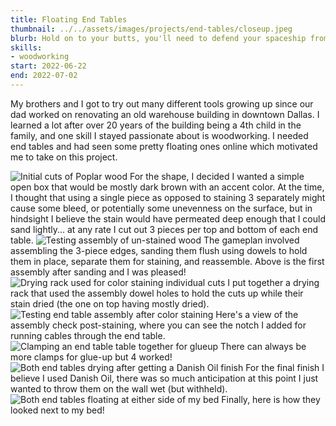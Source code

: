 ```yaml
---
title: Floating End Tables
thumbnail: ../../assets/images/projects/end-tables/closeup.jpeg
blurb: Hold on to your butts, you'll need to defend your spaceship from scaly bandits.
skills:
- woodworking
start: 2022-06-22
end: 2022-07-02
---
```



My brothers and I got to try out many different tools growing up since our dad worked on renovating an old warehouse building in downtown Dallas. I learned a lot after over 20 years of the building being a 4th child in the family, and one skill I stayed passionate about is woodworking. I needed end tables and had seen some pretty floating ones online which motivated me to take on this project.

<Image class="m-y-6" alt="Initial cuts of Poplar wood" src={cuts} />
For the shape, I decided I wanted a simple open box that would be mostly dark brown with an accent color. At the time, I thought that using a single piece as opposed to staining 3 separately might cause some bleed, or potentially some unevenness on the surface, but in hindsight I believe the stain would have permeated deep enough that I could sand lightly... at any rate I cut out 3 pieces per top and bottom of each end table.

<Image class="m-y-6" alt="Testing assembly of un-stained wood" src={assemblyTest} />
The gameplan involved assembling the 3-piece edges, sanding them flush using dowels to hold them in place, separate them for staining, and reassemble. Above is the first assembly after sanding and I was pleased!

<Image class="m-y-6" alt="Drying rack used for color staining individual cuts" src={dryingRack} />
I put together a drying rack that used the assembly dowel holes to hold the cuts up while their stain dried (the one on top having mostly dried).

<Image class="m-y-6" alt="Testing end table assembly after color staining" src={stainAssemblyTest} />
Here's a view of the assembly check post-staining, where you can see the notch I added for running cables through the end table.

<Image class="m-y-6" alt="Clamping an end table table together for glueup" src={glueup} />
There can always be more clamps for glue-up but 4 worked!

<Image class="m-y-6" alt="Both end tables drying after getting a Danish Oil finish" src={finalStain} />
For the final finish I believe I used Danish Oil, there was so much anticipation at this point I just wanted to throw them on the wall wet (but withheld).

<Image class="m-y-6" alt="Both end tables floating at either side of my bed" src={home} />
Finally, here is how they looked next to my bed!
